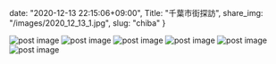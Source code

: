 date: "2020-12-13 22:15:06+09:00",
Title: "千葉市街探訪",
share_img: "/images/2020_12_13_1.jpg",
slug: "chiba"
}

<img src="/images/2020_12_13_1.jpg" alt="post image" />
<img src="/images/2020_12_13_2.jpg" alt="post image" />
<img src="/images/2020_12_13_3.jpg" alt="post image" />
<img src="/images/2020_12_13_4.jpg" alt="post image" />
<img src="/images/2020_12_13_5.jpg" alt="post image" />
<img src="/images/2020_12_13_6.jpg" alt="post image" />